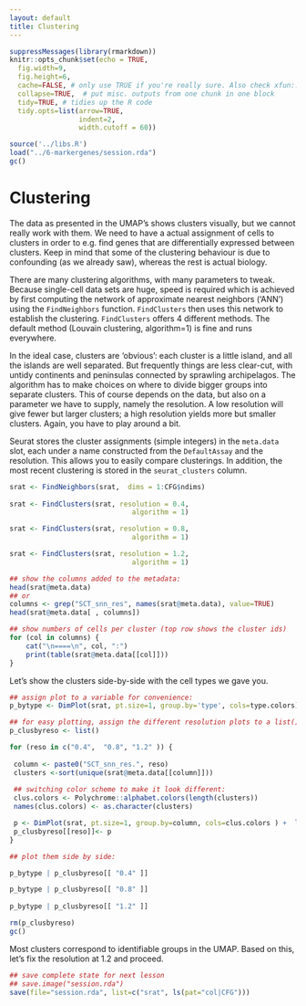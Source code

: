 ```yaml
---
layout: default
title: Clustering
---
```


<!-- stuff to make Rmarkdown do what we want:  -->
```r
suppressMessages(library(rmarkdown))
knitr::opts_chunk$set(echo = TRUE,
  fig.width=9,
  fig.height=6,
  cache=FALSE, # only use TRUE if you're really sure. Also check xfun::cache_rds
  collapse=TRUE,  # put misc. outputs from one chunk in one block
  tidy=TRUE, # tidies up the R code
  tidy.opts=list(arrow=TRUE, 
                 indent=2,
                 width.cutoff = 60))
```

<!-- load complete state from previous lesson -->
```r
source('../libs.R')
load("../6-markergenes/session.rda")
gc()

```

# Clustering

The data as presented in the UMAP's shows clusters visually, but we
cannot really work with them. We need to have a actual assignment of
cells to clusters in order to e.g. find genes that are differentially
expressed between clusters. Keep in mind that some of the clustering
behaviour is due to confounding (as we already saw), whereas the rest is
actual biology.

There are many clustering algorithms, with many parameters to
tweak. Because single-cell data sets are huge, speed is required which
is achieved by first computing the network of approximate nearest
neighbors ('ANN') using the `FindNeighbors` function.  `FindClusters`
then uses this network to establish the clustering. `FindClusters`
offers 4 different methods. The default method (Louvain clustering,
algorithm=1) is fine and runs everywhere. 

In the ideal case, clusters are 'obvious': each cluster is a little
island, and all the islands are well separated. But frequently things
are less clear-cut, with untidy continents and peninsulas connected by
sprawling archipelagos.  The algorithm has to make choices on where to
divide bigger groups into separate clusters.  This of course depends on
the data, but also on a parameter we have to supply, namely the
resolution. A low resolution will give fewer but larger clusters; 
a high resolution yields more but smaller clusters. Again, you have
to play around a bit. 

Seurat stores the cluster assignments (simple integers) in the `meta.data`
slot, each under a name constructed from the `DefaultAssay` and the resolution.
This allows you to easily compare clusterings. In addition, the most recent
clustering is stored in the `seurat_clusters` column. 

```r

srat <- FindNeighbors(srat,  dims = 1:CFG$ndims)
                              
srat <- FindClusters(srat, resolution = 0.4,
                              algorithm = 1)

srat <- FindClusters(srat, resolution = 0.8,
                              algorithm = 1)

srat <- FindClusters(srat, resolution = 1.2,
                              algorithm = 1)

## show the columns added to the metadata:
head(srat@meta.data)
## or
columns <- grep("SCT_snn_res", names(srat@meta.data), value=TRUE)
head(srat@meta.data[ , columns])

## show numbers of cells per cluster (top row shows the cluster ids)
for (col in columns) {
    cat("\n====\n", col, ":")
    print(table(srat@meta.data[[col]]))
}

```

Let's show the clusters side-by-side with the cell types we gave you. 

<!--  The assignment to list() is partly because it wouldn't plot ... -->

```r

## assign plot to a variable for convenience:
p_bytype <- DimPlot(srat, pt.size=1, group.by='type', cols=type.colors) 

## for easy plotting, assign the different resolution plots to a list() 
p_clusbyreso <- list()

for (reso in c("0.4",  "0.8", "1.2" )) { 
 
 column <- paste0("SCT_snn_res.", reso)
 clusters <-sort(unique(srat@meta.data[[column]]))
 
 ## switching color scheme to make it look different:
 clus.colors <- Polychrome::alphabet.colors(length(clusters))
 names(clus.colors) <- as.character(clusters)

 p <- DimPlot(srat, pt.size=1, group.by=column, cols=clus.colors ) +  labs(title=reso)
 p_clusbyreso[[reso]]<- p
}

## plot them side by side:

p_bytype | p_clusbyreso[[ "0.4" ]] 

p_bytype | p_clusbyreso[[ "0.8" ]] 
 
p_bytype | p_clusbyreso[[ "1.2" ]] 

```

```r

rm(p_clusbyreso)
gc()

```

Most clusters correspond to identifiable groups in the UMAP.
Based on this, let's fix the resolution at 1.2 and proceed.

<!-- clustree thing moved to day2  -->

<!-- lastly, save the complete sesssion for the next time -->
```r
## save complete state for next lesson
## save.image("session.rda")
save(file="session.rda", list=c("srat", ls(pat="col|CFG")))

```
